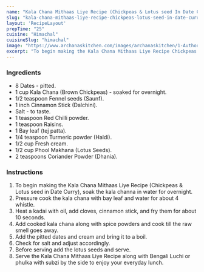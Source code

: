 ---
name: "Kala Chana Mithaas Liye Recipe (Chickpeas & Lotus seed In Date Curry)"
slug: "kala-chana-mithaas-liye-recipe-chickpeas-lotus-seed-in-date-curry"
layout: 'RecipeLayout'
prepTime: "25"
cuisine: "Himachal"
cuisineSlug: "himachal"
image: "https://www.archanaskitchen.com/images/archanaskitchen/1-Author/sibyl_sunitha/Kala_Chana_Mithaas_Liye_Recipe_Chickpeas__Lotus_seed_in_Date_Curry.jpg"
excerpt: "To begin making the Kala Chana Mithaas Liye Recipe Chickpeas  Lotus seed in Date Curry, soak the kala channa in water for overnight"
---

### Ingredients

- 8 Dates - pitted.
- 1 cup Kala Chana (Brown Chickpeas) - soaked for overnight.
- 1/2 teaspoon Fennel seeds (Saunf).
- 1 inch Cinnamon Stick (Dalchini).
- Salt - to taste.
- 1 teaspoon Red Chilli powder.
- 1 teaspoon Raisins.
- 1 Bay leaf (tej patta).
- 1/4 teaspoon Turmeric powder (Haldi).
- 1/2 cup Fresh cream.
- 1/2 cup Phool Makhana (Lotus Seeds).
- 2 teaspoons Coriander Powder (Dhania).

### Instructions

1. To begin making the Kala Chana Mithaas Liye Recipe (Chickpeas & Lotus seed in Date Curry), soak the kala channa in water for overnight.
1. Pressure cook the kala chana with bay leaf and water for about 4 whistle.
1. Heat a kadai with oil, add cloves, cinnamon stick, and fry them for about 10 seconds.
1. Add cooked kala chana along with spice powders and cook till the raw smell goes away.
1. Add the pitted dates and cream and bring it to a boil.
1. Check for salt and adjust accordingly.
1. Before serving add the lotus seeds and serve.
1. Serve the Kala Chana Mithaas Liye Recipe along with Bengali Luchi or phulka with subzi by the side to enjoy your everyday lunch.
